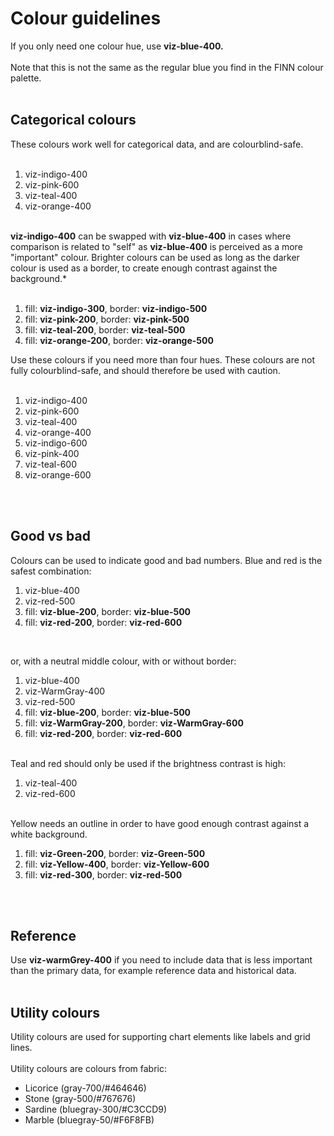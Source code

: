 # Colour guidelines

<Guideline title="Primary Colour" image="dataviz-primary.svg">
  If you only need one colour hue, use <strong>viz-blue-400.</strong>
  <br />
  <br />
  Note that this is not the same as the regular blue you find in the FINN colour palette.
</Guideline>
<br />
<br />

## Categorical colours

<Guideline title="Categorical" image="dataviz-categorical.svg">
  These colours work well for categorical data, and are colourblind-safe.
  <br />
  <br />
  <ol>
    <li>viz-indigo-400</li>
    <li>viz-pink-600</li>
    <li>viz-teal-400</li>
    <li>viz-orange-400</li>
  </ol>
  <br />
  <strong>viz-indigo-400</strong> can be swapped with <strong>viz-blue-400</strong> in cases where comparison is related
  to "self" as <strong>viz-blue-400</strong> is perceived as a more "important" colour.
</Guideline>

<Guideline title="Categorical - bordered version" image="dataviz-categorical-bordered.svg">
  Brighter colours can be used as long as the darker colour is used as a border, to create enough contrast against the
  background.*
  <br />
  <br />
  <ol>
    <li>
      fill: <strong>viz-indigo-300</strong>, border: <strong>viz-indigo-500</strong>
    </li>
    <li>
      fill: <strong>viz-pink-200</strong>, border: <strong>viz-pink-500</strong>
    </li>
    <li>
      fill: <strong>viz-teal-200</strong>, border: <strong>viz-teal-500</strong>
    </li>
    <li>
      fill: <strong>viz-orange-200</strong>, border: <strong>viz-orange-500</strong>
    </li>
  </ol>
</Guideline>

<Guideline title="Categorical - Extended" image="dataviz-categorical-extended.svg">
  Use these colours if you need more than four hues. These colours are not fully colourblind-safe, and should therefore
  be used with caution.
  <br />
  <br />
  <ol>
    <li>viz-indigo-400</li>
    <li>viz-pink-600</li>
    <li>viz-teal-400</li>
    <li>viz-orange-400</li>
    <li>viz-indigo-600</li>
    <li>viz-pink-400</li>
    <li>viz-teal-600</li>
    <li>viz-orange-600</li>
  </ol>
</Guideline>
<br />
<br />

## Good vs bad

<Guideline title="Good and bad numbers" image="dataviz-good-bad.svg">
Colours can be used to indicate good and bad numbers. Blue and red is the safest combination:
<ol>
  <li>viz-blue-400</li>
  <li>viz-red-500</li>
  <li>
    fill: <strong>viz-blue-200</strong>, border: <strong>viz-blue-500</strong>
  </li>
  <li>
    fill: <strong>viz-red-200</strong>, border: <strong>viz-red-600</strong>
  </li> 
</ol>

<br />

or, with a neutral middle colour, with or without border:

<ol>
  <li>viz-blue-400</li>
  <li>viz-WarmGray-400</li>
  <li>viz-red-500</li>
  <li>
    fill: <strong>viz-blue-200</strong>, border: <strong>viz-blue-500</strong>
  </li>
  <li>
    fill: <strong>viz-WarmGray-200</strong>, border: <strong>viz-WarmGray-600</strong>
  </li>
  <li>
    fill: <strong>viz-red-200</strong>, border: <strong>viz-red-600</strong>
  </li>
</ol>

<br />
Teal and red should only be used if the brightness contrast is high:
<ol>
  <li>viz-teal-400</li>
  <li>viz-red-600</li>
</ol>

<br/>
Yellow needs an outline in order to have good enough contrast against a white background.
<ol>
  <li>
    fill: <strong>viz-Green-200</strong>, border: <strong>viz-Green-500</strong> 
  </li>
  <li>
    fill: <strong>viz-Yellow-400</strong>, border: <strong>viz-Yellow-600</strong>
  </li>
  <li>
    fill: <strong>viz-red-300</strong>, border: <strong>viz-red-500</strong>
  </li> 
</ol>
</Guideline>
<br />
<br />

## Reference

<Guideline title="For historical data" image="dataviz-reference.svg">
  Use <strong>viz-warmGrey-400</strong> if you need to include data that is less important than the primary data, for
  example reference data and historical data.
</Guideline>
<br />
<br />

## Utility colours

<Guideline title="Supporting chart elements" image="dataviz-chart-elements.svg">
  Utility colours are used for supporting chart elements like labels and grid lines.
  <br />
  <br />
  Utility colours are colours from fabric:
  <ul>
    <li>Licorice (gray-700/#464646)</li>
    <li>Stone (gray-500/#767676)</li>
    <li>Sardine (bluegray-300/#C3CCD9)</li>
    <li>Marble (bluegray-50/#F6F8FB)</li>
  </ul>
</Guideline>
